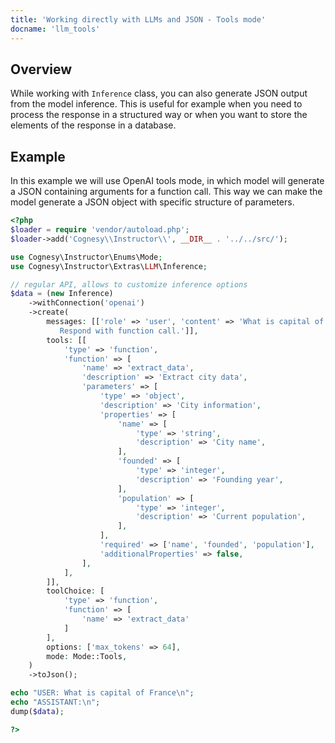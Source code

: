 ---
title: 'Working directly with LLMs and JSON - Tools mode'
docname: 'llm_tools'
---

## Overview

While working with `Inference` class, you can also generate JSON output
from the model inference. This is useful for example when you need to
process the response in a structured way or when you want to store the
elements of the response in a database.

## Example

In this example we will use OpenAI tools mode, in which model will generate
a JSON containing arguments for a function call. This way we can make the
model generate a JSON object with specific structure of parameters.

```php
<?php
$loader = require 'vendor/autoload.php';
$loader->add('Cognesy\\Instructor\\', __DIR__ . '../../src/');

use Cognesy\Instructor\Enums\Mode;
use Cognesy\Instructor\Extras\LLM\Inference;

// regular API, allows to customize inference options
$data = (new Inference)
    ->withConnection('openai')
    ->create(
        messages: [['role' => 'user', 'content' => 'What is capital of France? \
           Respond with function call.']],
        tools: [[
            'type' => 'function',
            'function' => [
                'name' => 'extract_data',
                'description' => 'Extract city data',
                'parameters' => [
                    'type' => 'object',
                    'description' => 'City information',
                    'properties' => [
                        'name' => [
                            'type' => 'string',
                            'description' => 'City name',
                        ],
                        'founded' => [
                            'type' => 'integer',
                            'description' => 'Founding year',
                        ],
                        'population' => [
                            'type' => 'integer',
                            'description' => 'Current population',
                        ],
                    ],
                    'required' => ['name', 'founded', 'population'],
                    'additionalProperties' => false,
                ],
            ],
        ]],
        toolChoice: [
            'type' => 'function',
            'function' => [
                'name' => 'extract_data'
            ]
        ],
        options: ['max_tokens' => 64],
        mode: Mode::Tools,
    )
    ->toJson();

echo "USER: What is capital of France\n";
echo "ASSISTANT:\n";
dump($data);

?>
```
